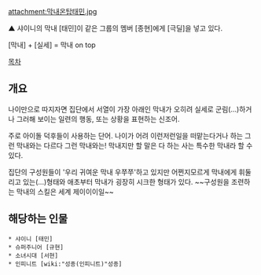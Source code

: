attachment:막내온탑태민.jpg

▲ 샤이니의 막내 [태민]이 같은 그룹의 멤버 [종현]에게 [극딜]을 넣고 있다.

[막내] + [실세] = 막내 on top

[[목차]]
== 개요 ==

나이만으로 따지자면 집단에서 서열이 가장 아래인 막내가 오히려 실세로 군림(...)하거나 그러해 보이는 일련의 행동, 또는 상황을 표현하는 신조어.

주로 아이돌 덕후들이 사용하는 단어. 나이가 어려 이런저런일을 떠맡는다거나 하는 그런 막내와는 다르다 그런 막내와는! 막내지만 할 말은 다 하는 사는 특수한 막내라 할 수 있다.

집단의 구성원들이 '우리 귀여운 막내 우쭈쭈'하고 있지만 어쩐지모르게 막내에게 휘둘리고 있는(...)형태와 애초부터 막내가 굉장히 시크한 형태가 있다. ~~구성원을 조련하는 막내의 스킬은 세계 제이이이일~~
== 해당하는 인물 ==
 * 샤이니 [태민]
 * 슈퍼주니어 [규현]
 * 소녀시대 [서현]
 * 인피니트 [wiki:"성종(인피니트)"성종]

